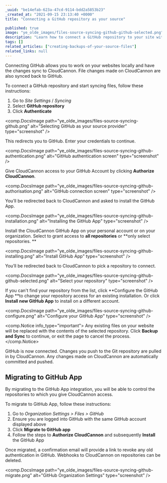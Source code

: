 ```yaml
---
_uuid: "be14efab-623a-47cd-9114-bdd2a5853b23"
_created_at: "2021-09-15 23:13:40 +0000"
title: "Connecting a GitHub repository as your source"

published: true
image: "ye_olde_images/files-source-syncing-github-github-selected.png"
description: "Learn how to connect a GitHub repository to your site with CloudCannon."
tags: []
related_articles: ["creating-backups-of-your-source-files"]
related_links: null
---
```


Connecting GitHub allows you to work on your websites locally and have the changes sync to CloudCannon. File changes made on CloudCannon are also synced back to GitHub.

To connect a GitHub repository and start syncing files, follow these instructions:

1. Go to *Site Settings* / *Syncing*
2. Select **GitHub repository**
3. Click **Authenticate**

<comp.DocsImage path="ye_olde_images/files-source-syncing-github.png" alt="Selecting GitHub as your source provider" type="screenshot" />

This redirects you to GitHub. Enter your credentials to continue.

<comp.DocsImage path="ye_olde_images/files-source-syncing-github-authentication.png" alt="GitHub authentication screen" type="screenshot" />

Give CloudCannon access to your GitHub Account by clicking **Authorize CloudCannon**.

<comp.DocsImage path="ye_olde_images/files-source-syncing-github-authorisation.png" alt="GitHub connection screen" type="screenshot" />

You’ll be redirected back to CloudCannon and asked to install the GitHub App.

<comp.DocsImage path="ye_olde_images/files-source-syncing-github-installation.png" alt="Installing the GitHub App" type="screenshot" />

Install the CloudCannon GitHub App on your personal account or on your organization. Select to grant access to **all repositories** or **only select repositories. **

<comp.DocsImage path="ye_olde_images/files-source-syncing-github-installing.png" alt="Install GitHub App" type="screenshot" />

You’ll be redirected back to CloudCannon  to pick a repository to connect.

<comp.DocsImage path="ye_olde_images/files-source-syncing-github-github-selected.png" alt="Select your repository" type="screenshot" />

If you can't find your repository from the list, click **Configure the GitHub App **to change your repository access for an existing installation. Or click **Install new GitHub App** to install on a different account.

<comp.DocsImage path="ye_olde_images/files-source-syncing-github-configure.png" alt="Configure your GitHub App" type="screenshot" />

<comp.Notice info_type="important">
  Any existing files on your website will be replaced with the contents of the selected repository. Click **Backup and Sync** to continue, or exit the page to cancel the process.
</comp.Notice>

GitHub is now connected. Changes you push to the Git repository are pulled in by CloudCannon. Any changes made on CloudCannon are automatically committed and pushed.

## Migrating to GitHub App
By migrating to the GitHub App integration, you will be able to control the repositories to which you give CloudCannon access.

To migrate to GitHub App, follow these instructions:

1. Go to *Organization Settings &gt; Files &gt; GitHub*
2. Ensure you are logged into GitHub with the same GitHub account displayed above
3. Click **Migrate to GitHub app**
4. Follow the steps to **Authorize CloudCannon** and subsequently **Install** the GitHub App

Once migrated, a confirmation email will provide a link to revoke any old authentication in GitHub. Webhooks to CloudCannon on repositories can be deleted.

<comp.DocsImage path="ye_olde_images/files-source-syncing-github-migrate.png" alt="GitHub Organization Settings" type="screenshot" />
